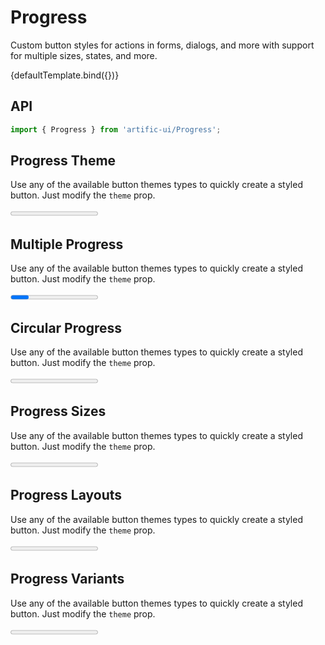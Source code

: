 
<Meta title="Components/Progress" component={Progress}/>

# Progress

Custom button styles for actions in forms, dialogs, and more with support for multiple sizes, states, and more.


<Canvas>
	<Story name="Default">{defaultTemplate.bind({})}</Story>
</Canvas>

## API

```jsx
import { Progress } from 'artific-ui/Progress';
```

<ArgsTable story="Default"/>

## Progress Theme

Use any of the available button themes types to quickly create a styled button. Just modify the `theme` prop.

<Canvas>
	<Story name="Progress Theme">
		<Progress theme="primary" value={50}/>
		<Progress theme="secondary" value={50}/>
		<Progress theme="light" value={50}/>
		<Progress theme="dark" value={50}/>
		<h5>Custom Theme</h5>
		<Progress value={50} colorScheme={{
			background: 'linear-gradient(45deg, #e736f4, #673ab7)',
			backgroundColor: '#e736f4',
			color: 'white',
		}}/>
	</Story>
</Canvas>

## Multiple Progress

Use any of the available button themes types to quickly create a styled button. Just modify the `theme` prop.

<Canvas>
	<Story name="Multiple Progress">
		<Progress theme="primary" barColors={['red', 'blue', 'green']} values={[50, 20, 10]}/>
		<h5>Label Inside</h5>
		<Progress label="inside" theme="secondary" value={50}/>
	</Story>
</Canvas>

## Circular Progress

Use any of the available button themes types to quickly create a styled button. Just modify the `theme` prop.

<Canvas>
	<Story name="Circular Progress">
		<Progress value={80} circular theme="primary"/>
	</Story>
</Canvas>

## Progress Sizes

Use any of the available button themes types to quickly create a styled button. Just modify the `theme` prop.

<Canvas>
	<Story name="Progress Sizes">
		<Progress size="xl" value={80}/>
		<Progress size="lg" value={80}/>
		<Progress value={80}/>
		<Progress size="sm" value={80}/>
		<Progress size="xs" value={80}/>
		<br/>
		<br/>
		<h5>Circular Progress Size</h5>
		<Progress size="xl" value={80} circular/>
		<Progress size="lg" value={80} circular/>
		<Progress value={80} circular/>
		<Progress size="sm" value={80} circular/>
		<Progress size="xs" value={80} circular/>
	</Story>
</Canvas>

## Progress Layouts

Use any of the available button themes types to quickly create a styled button. Just modify the `theme` prop.

<Canvas>
	<Story name="Progress Layouts">
		<Progress layout="default" value={80}/>
		<Progress layout="rounded" value={80}/>
		<Progress layout="no-radius" value={80}/>
		<Progress layout="pill" value={80}/>
		<Progress layout="line" value={80}/>
		<br/>
		<br/>
		<h5>Circular Progress Layouts</h5>
		<Progress circular layout="default" value={80}/>
		<Progress circular layout="line" value={80}/>
	</Story>
</Canvas>

## Progress Variants

Use any of the available button themes types to quickly create a styled button. Just modify the `theme` prop.

<Canvas>
	<Story name="Progress Variants">
		<Progress variant="default" value={80}/>
		<Progress variant="fluid" value={80}/>
		<Progress variant="striped" value={80}/>
		<Progress variant="outline" value={80}/>
		<Progress theme="secondary" variant="outline" value={80}/>
		<Progress theme="dark" variant="outline" value={80}/>
		<Progress theme="light" variant="outline" value={80}/>
		<br/>
		<br/>
		<h5>Circular Progress Variants</h5>
		<Progress circular variant="default" value={80}/>
		<Progress circular variant="fluid" value={80}/>
		<Progress circular variant="striped" value={80}/>
		<Progress circular variant="outline" value={80}/>
		<Progress circular theme="secondary" variant="outline" value={80}/>
		<Progress circular theme="dark" variant="outline" value={80}/>
		<Progress circular theme="light" variant="outline" value={80}/>
	</Story>
</Canvas>
